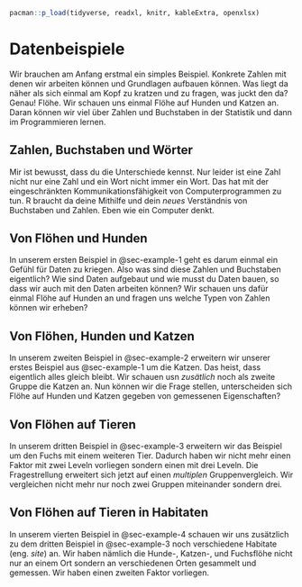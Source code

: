 ```r
pacman::p_load(tidyverse, readxl, knitr, kableExtra, openxlsx)
```

# Datenbeispiele

Wir brauchen am Anfang erstmal ein simples Beispiel. Konkrete Zahlen mit denen wir arbeiten können und Grundlagen aufbauen können. Was liegt da näher als sich einmal am Kopf zu kratzen und zu fragen, was juckt den da? Genau! Flöhe. Wir schauen uns einmal Flöhe auf Hunden und Katzen an. Daran können wir viel über Zahlen und Buchstaben in der Statistik und dann im Programmieren lernen.

::: callout-note
## Zahlen, Buchstaben und Wörter

Mir ist bewusst, dass du die Unterschiede kennst. Nur leider ist eine Zahl nicht nur eine Zahl und ein Wort nicht immer ein Wort. Das hat mit der eingeschränkten Kommunikationsfähigkeit von Computerprogrammen zu tun. R braucht da deine Mithilfe und dein *neues* Verständnis von Buchstaben und Zahlen. Eben wie ein Computer denkt.
:::

## Von Flöhen und Hunden

In unserem ersten Beispiel in @sec-example-1 geht es darum einmal ein Gefühl für Daten zu kriegen. Also was sind diese Zahlen und Buchstaben eigentlich? Wie sind Daten aufgebaut und wie musst du Daten bauen, so dass wir auch mit den Daten arbeiten können? Wir schauen uns dafür einmal Flöhe auf Hunden an und fragen uns welche Typen von Zahlen können wir erheben?

## Von Flöhen, Hunden und Katzen

In unserem zweiten Beispiel in @sec-example-2 erweitern wir unserer erstes Beispiel aus @sec-example-1 um die Katzen. Das heist, dass eigentlich alles gleich bleibt. Wir schauen usn *zusätlich* noch als zweite Gruppe die Katzen an. Nun können wir die Frage stellen, unterscheiden sich Flöhe auf Hunden und Katzen gegeben von gemessenen Eigenschaften?

## Von Flöhen auf Tieren

In unserem dritten Beispiel in @sec-example-3 erweitern wir das Beispiel um den Fuchs mit einem weiteren Tier. Dadurch haben wir nicht mehr einen Faktor mit zwei Leveln vorliegen sondern einen mit drei Leveln. Die Fragestrellung erweitert sich jetzt auf einen *multiplen* Gruppenvergleich. Wir vergleichen nicht mehr nur noch zwei Gruppen miteinander sondern drei.

## Von Flöhen auf Tieren in Habitaten

In unserem vierten Beispiel in @sec-example-4 schauen wir uns zusätzlich zu dem dritten Beispiel in @sec-example-3 noch verschiedene Habitate (eng. *site*) an. Wir haben nämlich die Hunde-, Katzen-, und Fuchsflöhe nicht nur an einem Ort sondern an verschiedenen Orten gesammelt und gemessen. Wir haben einen zweiten Faktor vorliegen.
